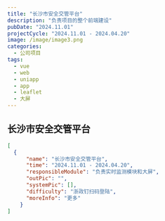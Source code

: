 ```yaml
---
title: "长沙市安全交管平台"
description: "负责项目的整个前端建设"
pubDate: "2024.11.01"
projectCycle: "2024.11.01 - 2024.04.20"
image: /image/image3.png
categories:
  - 公司项目
tags:
  - vue
  - web
  - uniapp
  - app
  - leaflet
  - 大屏
---
```


## 长沙市安全交管平台

```json
[
  {
      "name": "长沙市安全交管平台",
      "time": "2024.11.01 - 2024.04.20",
      "responsibleModule": "负责实时监测模块和大屏",
      "outPic": "",
      "systemPic": [],
      "difficulty": "浙政钉扫码登陆",
      "moreInfo": "更多"
    }
]
```
